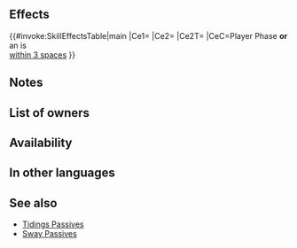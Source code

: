 {{Passive
|name=Atk/Res Tidings
|type=A
|exclusive=0
|canUseWeapon={{WeaponList|Colorless Staff}}
|canUseMove={{MoveList|All}}
|properties=random_owner
|1name=Atk/Res Tidings
|alt1name=Atk Res Tidings
|1tagid=SID_攻撃魔防の福音
|1effect=If unit initiates combat or is within 3 spaces of an ally, grants bonus to unit's Atk/Res = number of allies within 3 spaces of unit × 2, + 8 (max 12), and foe cannot counterattack during combat.
|1cost=300
|1required=Atk/Res Form 3
}}
==Effects==
{{#invoke:SkillEffectsTable|main
|Ce1={{Eft|Temporary buffs|Atk/Res|2 x {{Tgt|Allies}}<br>[[within 3 spaces]], +8|max=12}}
|Ce2={{Eft|Prevent Counter}}
|Ce2T={{Tgt|Foe}}
|CeC=Player Phase '''or'''<br>an {{Tgt|Ally}} is<br>[[within 3 spaces]]
}}
==Notes==
{{IfUnitInitiates}}
{{Temporary buffs}}
{{Prevent counterattacks}}
==List of owners==
{{Skill Hero List}}
==Availability==
{{PassiveFocusList}}
{{PassiveDistributionList}}
{{PassiveCombatManualList}}
==In other languages==
{{OtherLanguages
|english=Atk/Res Tidings
|japanese=
|german=
|spanishEU=
|spanishLA=
|french=
|italian=
|chineseTW=
|portuguese=
}}

==See also==
{{See also skills|cond=(Description LIKE '%is within _ spaces of an ally%number of allies within%spaces%') AND Exclusive='1' AND NAME NOT LIKE '%+'}}
* [[Skill families/A Passives#Tidings|Tidings Passives]]
* [[Sway Passives]]
{{Passives Navbox|A}}
